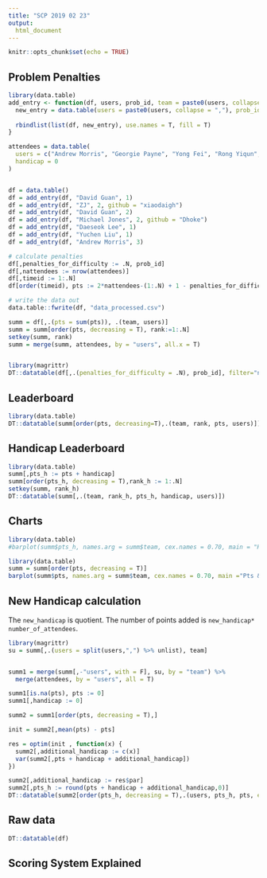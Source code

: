 ```yaml
---
title: "SCP 2019 02 23"
output:
  html_document
---
```


```r
knitr::opts_chunk$set(echo = TRUE)
```

## Problem Penalties


```r
library(data.table)
add_entry <- function(df, users, prob_id, team = paste0(users, collapse=","),  bytes = NA,  github = "", valid = T) {
  new_entry = data.table(users = paste0(users, collapse = ","), prob_id = prob_id, team = team, bytes = NA, github = "", valid = T)
  
  rbindlist(list(df, new_entry), use.names = T, fill = T)
}

attendees = data.table(
  users = c("Andrew Morris", "Georgie Payne", "Yong Fei", "Rong Yiqun", "Yuchen Liu", "Michael Jones", "Daeseok Lee", "David Guan", "ZJ", "Si Pham", "James Anderson"),
  handicap = 0
)


df = data.table()
df = add_entry(df, "David Guan", 1)
df = add_entry(df, "ZJ", 2, github = "xiaodaigh")
df = add_entry(df, "David Guan", 2)
df = add_entry(df, "Michael Jones", 2, github = "Dhoke")
df = add_entry(df, "Daeseok Lee", 1)
df = add_entry(df, "Yuchen Liu", 1)
df = add_entry(df, "Andrew Morris", 3)

# calculate penalties
df[,penalties_for_difficulty := .N, prob_id]
df[,nattendees := nrow(attendees)]
df[,timeid := 1:.N]
df[order(timeid), pts := 2*nattendees-(1:.N) + 1 - penalties_for_difficulty,prob_id]

# write the data out
data.table::fwrite(df, "data_processed.csv")

summ = df[,.(pts = sum(pts)), .(team, users)]
summ = summ[order(pts, decreasing = T), rank:=1:.N]
setkey(summ, rank)
summ = merge(summ, attendees, by = "users", all.x = T)


library(magrittr)
DT::datatable(df[,.(penalties_for_difficulty = .N), prob_id], filter="none", options = list(searching=F, paging=F))
```

## Leaderboard

```r
library(data.table)
DT::datatable(summ[order(pts, decreasing=T),.(team, rank, pts, users)])
```

## Handicap Leaderboard

```r
library(data.table)
summ[,pts_h := pts + handicap]
summ[order(pts_h, decreasing = T),rank_h := 1:.N]
setkey(summ, rank_h)
DT::datatable(summ[,.(team, rank_h, pts_h, handicap, users)])
```

## Charts

```r
library(data.table)
#barplot(summ$pts_h, names.arg = summ$team, cex.names = 0.70, main = "Handicap Pts & Rank")
```



```r
library(data.table)
summ = summ[order(pts, decreasing = T)]
barplot(summ$pts, names.arg = summ$team, cex.names = 0.70, main ="Pts & Rank")
```


## New Handicap calculation
The `new_handicap` is quotient. The number of points added is `new_handicap* number_of_attendees`.

```r
library(magrittr)
su = summ[,.(users = split(users,",") %>% unlist), team]


summ1 = merge(summ[,-"users", with = F], su, by = "team") %>% 
  merge(attendees, by = "users", all = T)

summ1[is.na(pts), pts := 0]
summ1[,handicap := 0]

summ2 = summ1[order(pts, decreasing = T),]

init = summ2[,mean(pts) - pts]

res = optim(init , function(x) {
  summ2[,additional_handicap := c(x)]
  var(summ2[,pts + handicap + additional_handicap])
})

summ2[,additional_handicap := res$par]
summ2[,pts_h := round(pts + handicap + additional_handicap,0)]
DT::datatable(summ2[order(pts_h, decreasing = T),.(users, pts_h, pts, existing_handicap=handicap, new_handicap = round((handicap+additional_handicap)/nrow(attendees),2))])
```

## Raw data
```r
DT::datatable(df)
```

## Scoring System Explained


